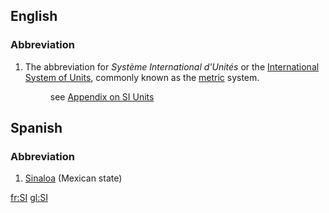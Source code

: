 ==English==
===Abbreviation===
#The abbreviation for ''Système International d'Unités'' or the [[International System of Units]], commonly known as the [[metric]] system.
#: see [[Wiktionary_Appendix:SI_units|Appendix on SI Units]]

==Spanish==
===Abbreviation===
#[[Sinaloa]] (Mexican state)

[[fr:SI]]
[[gl:SI]]